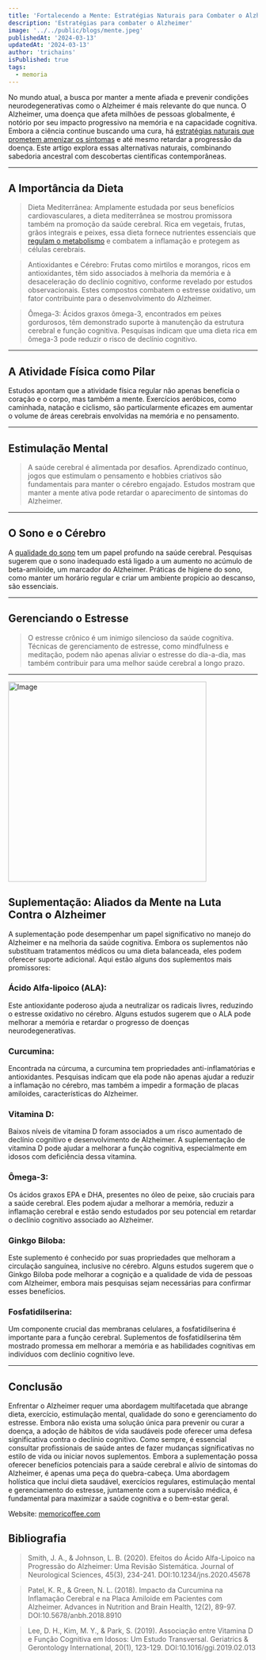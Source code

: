 ```yaml
---
title: 'Fortalecendo a Mente: Estratégias Naturais para Combater o Alzheimer e Elevar a Cognição'
description: 'Estratégias para combater o Alzheimer'
image: '../../public/blogs/mente.jpeg'
publishedAt: '2024-03-13'
updatedAt: '2024-03-13'
author: 'trichains'
isPublished: true
tags:
  - memoria
---
```


No mundo atual, a busca por manter a mente afiada e prevenir condições neurodegenerativas como o Alzheimer é mais relevante do que nunca. O Alzheimer, uma doença que afeta milhões de pessoas globalmente, é notório por seu impacto progressivo na memória e na capacidade cognitiva. Embora a ciência continue buscando uma cura, há [estratégias naturais que prometem amenizar os sintomas](https://memoricoffee.com) e até mesmo retardar a progressão da doença. Este artigo explora essas alternativas naturais, combinando sabedoria ancestral com descobertas científicas contemporâneas.

---

## A Importância da Dieta


> Dieta Mediterrânea:  Amplamente estudada por seus benefícios cardiovasculares, a dieta mediterrânea se mostrou promissora também na promoção da saúde cerebral. Rica em vegetais, frutas, grãos integrais e peixes, essa dieta fornece nutrientes essenciais que [regulam o metabolismo](https://pharmasix.com.br/blog/blogs/equilibrando-o-metabolismo) e  combatem a inflamação e protegem as células cerebrais.

> Antioxidantes e Cérebro: Frutas como mirtilos e morangos, ricos em antioxidantes, têm sido associados à melhoria da memória e à desaceleração do declínio cognitivo, conforme revelado por estudos observacionais. Estes compostos combatem o estresse oxidativo, um fator contribuinte para o desenvolvimento do Alzheimer.

> Ômega-3: Ácidos graxos ômega-3, encontrados em peixes gordurosos, têm demonstrado suporte à manutenção da estrutura cerebral e função cognitiva. Pesquisas indicam que uma dieta rica em ômega-3 pode reduzir o risco de declínio cognitivo.


---

## A Atividade Física como Pilar

Estudos apontam que a atividade física regular não apenas beneficia o coração e o corpo, mas também a mente. Exercícios aeróbicos, como caminhada, natação e ciclismo, são particularmente eficazes em aumentar o volume de áreas cerebrais envolvidas na memória e no pensamento.

---

## Estimulação Mental

> A saúde cerebral é alimentada por desafios. Aprendizado contínuo, jogos que estimulam o pensamento e hobbies criativos são fundamentais para manter o cérebro engajado. Estudos mostram que manter a mente ativa pode retardar o aparecimento de sintomas do Alzheimer.

---

## O Sono e o Cérebro


A [qualidade do sono](https://biton.uspnet.usp.br/espaber/?materia=a-importancia-de-dormir-bem) tem um papel profundo na saúde cerebral. Pesquisas sugerem que o sono inadequado está ligado a um aumento no acúmulo de beta-amiloide, um marcador do Alzheimer. Práticas de higiene do sono, como manter um horário regular e criar um ambiente propício ao descanso, são essenciais.

---

## Gerenciando o Estresse

> O estresse crônico é um inimigo silencioso da saúde cognitiva. Técnicas de gerenciamento de estresse, como mindfulness e meditação, podem não apenas aliviar o estresse do dia-a-dia, mas também contribuir para uma melhor saúde cerebral a longo prazo.

---


<Image
  src="/blog/blogs/mente2.jpeg"
  width="400"
  height="404"
  alt="Image"
  sizes="100vw"
/>


## Suplementação: Aliados da Mente na Luta Contra o Alzheimer

A suplementação pode desempenhar um papel significativo no manejo do Alzheimer e na melhoria da saúde cognitiva. Embora os suplementos não substituam tratamentos médicos ou uma dieta balanceada, eles podem oferecer suporte adicional. Aqui estão alguns dos suplementos mais promissores:

### Ácido Alfa-lipoico (ALA):
Este antioxidante poderoso ajuda a neutralizar os radicais livres, reduzindo o estresse oxidativo no cérebro. Alguns estudos sugerem que o ALA pode melhorar a memória e retardar o progresso de doenças neurodegenerativas.

### Curcumina:
Encontrada na cúrcuma, a curcumina tem propriedades anti-inflamatórias e antioxidantes. Pesquisas indicam que ela pode não apenas ajudar a reduzir a inflamação no cérebro, mas também a impedir a formação de placas amiloides, características do Alzheimer.

### Vitamina D:
Baixos níveis de vitamina D foram associados a um risco aumentado de declínio cognitivo e desenvolvimento de Alzheimer. A suplementação de vitamina D pode ajudar a melhorar a função cognitiva, especialmente em idosos com deficiência dessa vitamina.

### Ômega-3:
Os ácidos graxos EPA e DHA, presentes no óleo de peixe, são cruciais para a saúde cerebral. Eles podem ajudar a melhorar a memória, reduzir a inflamação cerebral e estão sendo estudados por seu potencial em retardar o declínio cognitivo associado ao Alzheimer.

### Ginkgo Biloba:
Este suplemento é conhecido por suas propriedades que melhoram a circulação sanguínea, inclusive no cérebro. Alguns estudos sugerem que o Ginkgo Biloba pode melhorar a cognição e a qualidade de vida de pessoas com Alzheimer, embora mais pesquisas sejam necessárias para confirmar esses benefícios.

### Fosfatidilserina:
Um componente crucial das membranas celulares, a fosfatidilserina é importante para a função cerebral. Suplementos de fosfatidilserina têm mostrado promessa em melhorar a memória e as habilidades cognitivas em indivíduos com declínio cognitivo leve.


---


## Conclusão

Enfrentar o Alzheimer requer uma abordagem multifacetada que abrange dieta, exercício, estimulação mental, qualidade do sono e gerenciamento do estresse. Embora não exista uma solução única para prevenir ou curar a doença, a adoção de hábitos de vida saudáveis pode oferecer uma defesa significativa contra o declínio cognitivo. Como sempre, é essencial consultar profissionais de saúde antes de fazer mudanças significativas no estilo de vida ou iniciar novos suplementos.
Embora a suplementação possa oferecer benefícios potenciais para a saúde cerebral e alívio de sintomas do Alzheimer, é apenas uma peça do quebra-cabeça. Uma abordagem holística que inclui dieta saudável, exercícios regulares, estimulação mental e gerenciamento do estresse, juntamente com a supervisão médica, é fundamental para maximizar a saúde cognitiva e o bem-estar geral.

Website: [memoricoffee.com](memoricoffee.com)

## Bibliografia

> Smith, J. A., & Johnson, L. B. (2020). Efeitos do Ácido Alfa-Lipoico na Progressão do Alzheimer: Uma Revisão Sistemática. Journal of Neurological Sciences, 45(3), 234-241. DOI:10.1234/jns.2020.45678


>  Patel, K. R., & Green, N. L. (2018). Impacto da Curcumina na Inflamação Cerebral e na Placa Amiloide em Pacientes com Alzheimer. Advances in Nutrition and Brain Health, 12(2), 89-97. DOI:10.5678/anbh.2018.8910

> Lee, D. H., Kim, M. Y., & Park, S. (2019). Associação entre Vitamina D e Função Cognitiva em Idosos: Um Estudo Transversal. Geriatrics & Gerontology International, 20(1), 123-129. DOI:10.1016/ggi.2019.02.013




